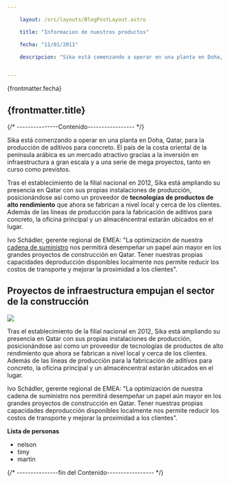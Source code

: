 ```yaml
---

    layout: /src/layouts/BlogPostLayout.astro

    title: "Informacion de nuestros productos"

    fecha: "11/01/2011"

    descripcion: "Sika está comenzando a operar en una planta en Doha, Qatar, para la producción de aditivos para concreto. El país de la costa oriental de la península arábica es un mercado atractivo gracias a la inversión en infraestructura a gran escala y a una serie de mega proyectos, tanto en curso como previstos."


---
```


<section class="blog_content">
<div class="container container_blog">

<p>{frontmatter.fecha} </p>

<h1 class="blog_title"> {frontmatter.title} </h1>



{/* ---------------Contenido----------------- */}

Sika está comenzando a operar en una planta en Doha, Qatar, para la producción de aditivos para concreto. El país de la costa oriental de la península arábica es un mercado atractivo gracias a la inversión en infraestructura a gran escala y a una serie de mega proyectos, tanto en curso como previstos.


Tras el establecimiento de la filial nacional en 2012, Sika está ampliando su presencia en Qatar con sus propias instalaciones de producción, posicionándose así como un proveedor de **tecnologías de productos de alto rendimiento** que ahora se fabrican a nivel local y cerca de los clientes. Además de las líneas de producción para la fabricación de aditivos para concreto, la oficina principal y un almacéncentral estarán ubicados en el lugar.

Ivo Schädler, gerente regional de EMEA: "La optimización de nuestra <u>cadena de suministro</u> nos permitirá desempeñar un papel aún mayor en los grandes proyectos de construcción en Qatar. Tener nuestras propias capacidades deproducción disponibles localmente nos permite reducir los costos de transporte y mejorar la proximidad a los clientes".

## Proyectos de infraestructura empujan el sector de la construcción

![](/img/4.jpg)

Tras el establecimiento de la filial nacional en 2012, Sika está ampliando su presencia en Qatar con sus propias instalaciones de producción, posicionándose así como un proveedor de tecnologías de productos de alto rendimiento que ahora se fabrican a nivel local y cerca de los clientes. Además de las líneas de producción para la fabricación de aditivos para concreto, la oficina principal y un almacéncentral estarán ubicados en el lugar.

Ivo Schädler, gerente regional de EMEA: "La optimización de nuestra cadena de suministro nos permitirá desempeñar un papel aún mayor en los grandes proyectos de construcción en Qatar. Tener nuestras propias capacidades deproducción disponibles localmente nos permite reducir los costos de transporte y mejorar la proximidad a los clientes".

**Lista de personas**

- nelson
- timy
- martin


{/* ---------------fin del Contenido----------------- */}

</div>

</section>
